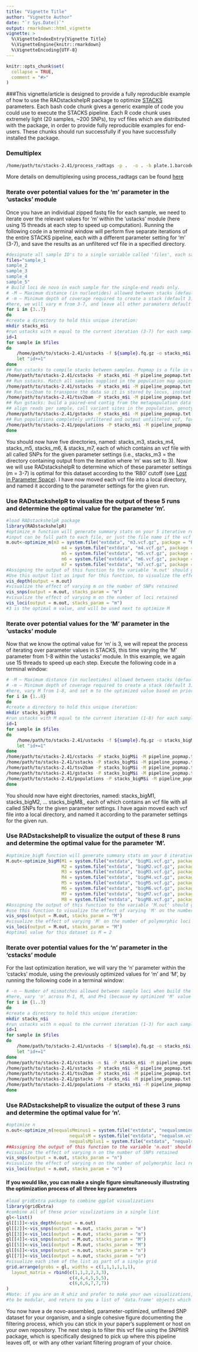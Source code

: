 ```yaml
---
title: "Vignette Title"
author: "Vignette Author"
date: "`r Sys.Date()`"
output: rmarkdown::html_vignette
vignette: >
  %\VignetteIndexEntry{Vignette Title}
  %\VignetteEngine{knitr::rmarkdown}
  %\VignetteEncoding{UTF-8}
---
```


```r
knitr::opts_chunk$set(
  collapse = TRUE,
  comment = "#>"
)
```

###This vignette/article is designed to provide a fully reproducible example of how to use the RADstackshelpR package to optimize [STACKS](https://catchenlab.life.illinois.edu/stacks/) parameters. Each bash code chunk gives a generic example of code you could use to execute the STACKS pipeline. Each R code chunk uses extremely light (20 samples, ~200 SNPs), toy vcf files which are distributed with the package, in order to provide fully reproducible examples for end-users. These chunks should run successfully if you have successfully installed the package.

### Demultiplex

```bash
/home/path/to/stacks-2.41/process_radtags -p .  -o . -b plate.1.barcodes.txt -e ndeI -r -c -q
```

More details on demultiplexing using process_radtags can be found [here](https://catchenlab.life.illinois.edu/stacks/comp/process_radtags.php)

### Iterate over potential values for the 'm' parameter in the 'ustacks' module

Once you have an individual zipped fastq file for each sample, we need to iterate over the relevant values for 'm' within the 'ustacks' module (here using 15 threads at each step to speed up computation). Running the following code in a terminal window will perform five separate iterations of the entire STACKS pipeline, each with a different parameter setting for 'm' (3-7), and save the results as an unfiltered vcf file in a specified directory.

```bash
#designate all sample ID's to a single variable called 'files', each sample should be in the directory, and the filename should match this designation except for the extension, e.g., 'sample_2' = 'sample_2.fq.gz'
files="sample_1
sample_2
sample_3
sample_4
sample_5"
# Build loci de novo in each sample for the single-end reads only.
# -M — Maximum distance (in nucleotides) allowed between stacks (default 2).
# -m — Minimum depth of coverage required to create a stack (default 3).
#here, we will vary m from 3-7, and leave all other paramaters default
for i in {3..7}
do
#create a directory to hold this unique iteration:
mkdir stacks_m$i
#run ustacks with m equal to the current iteration (3-7) for each sample
id=1
for sample in $files
do
    /home/path/to/stacks-2.41/ustacks -f ${sample}.fq.gz -o stacks_m$i -i $id -m $i -p 15
    let "id+=1"
done
## Run cstacks to compile stacks between samples. Popmap is a file in working directory called 'pipeline_popmap.txt'
/home/path/to/stacks-2.41/cstacks -P stacks_m$i -M pipeline_popmap.txt -p 15
## Run sstacks. Match all samples supplied in the population map against the catalog.
/home/path/to/stacks-2.41/sstacks -P stacks_m$i -M pipeline_popmap.txt -p 15
## Run tsv2bam to transpose the data so it is stored by locus, instead of by sample.
/home/path/to/stacks-2.41/tsv2bam -P stacks_m$i -M pipeline_popmap.txt -t 15
## Run gstacks: build a paired-end contig from the metapopulation data (if paired-reads provided),
## align reads per sample, call variant sites in the population, genotypes in each individual.
/home/path/to/stacks-2.41/gstacks -P stacks_m$i -M pipeline_popmap.txt -t 15
## Run populations completely unfiltered and output unfiltered vcf, for input to the RADstackshelpR package
/home/path/to/stacks-2.41/populations -P stacks_m$i -M pipeline_popmap.txt --vcf -t 15
done
```

You should now have five directories, named: stacks_m3, stacks_m4, stacks_m5, stacks_m6, & stacks_m7, each of which contains an vcf file with all called SNPs for the given parameter settings (i.e., stacks_m3 = the directory containing output from the iteration where 'm' was set to 3). Now we will use RADstackshelpR to determine which of these parameter settings (m = 3-7) is optimal for this dataset according to the 'R80' cutoff (see [Lost in Parameter Space](<https://doi.org/10.1111/2041-210X.12775)). I have now moved each vcf file into a local directory, and named it according to the parameter settings for the given run.

### Use RADstackshelpR to visualize the output of these 5 runs and determine the optimal value for the parameter 'm'.

```r
#load RADstackshelpR package
library(RADstackshelpR)
#optimize_m function will generate summary stats on your 5 iterative runs
#input can be full path to each file, or just the file name if the vcf files are in your working directory
m.out<-optimize_m(m3 = system.file("extdata", "m3.vcf.gz", package = "RADstackshelpR"),
                     m4 = system.file("extdata", "m4.vcf.gz", package = "RADstackshelpR"),
                     m5 = system.file("extdata", "m5.vcf.gz", package = "RADstackshelpR"),
                     m6 = system.file("extdata", "m6.vcf.gz", package = "RADstackshelpR"),
                     m7 = system.file("extdata", "m7.vcf.gz", package = "RADstackshelpR"))
#Assigning the output of this function to the variable 'm.out' should generate a list containing five objects of class 'data.frame' with the following characteristics: 'depth' showing depth per sample for each m value, 'snp' showing the number of non-missing SNPs retained in each sample at each m value, 'loci' showing the number of non-missing loci retained in each sample at each m value, 'snp.R80' showing the total number of SNPs retained at an 80% completeness cutoff, and 'loci.R80' showing the total number of polymorphic loci retained at an 80% completeness cutoff.
#Use this output list as input for this function, to visualize the effect of varying m on the depth of each sample
vis_depth(output = m.out)
#visualize the effect of varying m on the number of SNPs retained
vis_snps(output = m.out, stacks_param = "m")
#visualize the effect of varying m on the number of loci retained
vis_loci(output = m.out, stacks_param = "m")
#3 is the optimal m value, and will be used next to optimize M
```

### Iterate over potential values for the 'M' parameter in the 'ustacks' module

Now that we know the optimal value for 'm' is 3, we will repeat the process of iterating over parameter values in STACKS, this time varying the 'M' parameter from 1-8 within the 'ustacks' module. In this example, we again use 15 threads to speed up each step. Execute the following code in a terminal window:

```bash
# -M — Maximum distance (in nucleotides) allowed between stacks (default 2).
# -m — Minimum depth of coverage required to create a stack (default 3).
#here, vary M from 1-8, and set m to the optimized value based on prior visualizations (here 3)
for i in {1..8}
do
#create a directory to hold this unique iteration:
mkdir stacks_bigM$i
#run ustacks with M equal to the current iteration (1-8) for each sample, and m set to the optimized value (here, m=3)
id=1
for sample in $files
do
    /home/path/to/stacks-2.41/ustacks -f ${sample}.fq.gz -o stacks_bigM$i -i $id -m 3 -M $i -p 15
    let "id+=1"
done
/home/path/to/stacks-2.41/cstacks -P stacks_bigM$i -M pipeline_popmap.txt -p 15
/home/path/to/stacks-2.41/sstacks -P stacks_bigM$i -M pipeline_popmap.txt -p 15
/home/path/to/stacks-2.41/tsv2bam -P stacks_bigM$i -M pipeline_popmap.txt -t 15
/home/path/to/stacks-2.41/gstacks -P stacks_bigM$i -M pipeline_popmap.txt -t 15
/home/path/to/stacks-2.41/populations -P stacks_bigM$i -M pipeline_popmap.txt --vcf -t 15
done
```

You should now have eight directories, named: stacks_bigM1, stacks_bigM2, ... stacks_bigM8,, each of which contains an vcf file with all called SNPs for the given parameter settings. I have again moved each vcf file into a local directory, and named it according to the parameter settings for the given run.

### Use RADstackshelpR to visualize the output of these 8 runs and determine the optimal value for the parameter 'M'.

```r
#optimize_bigM function will generate summary stats on your 8 iterative runs
M.out<-optimize_bigM(M1 = system.file("extdata", "bigM1.vcf.gz", package = "RADstackshelpR"),
                     M2 = system.file("extdata", "bigM2.vcf.gz", package = "RADstackshelpR"),
                     M3 = system.file("extdata", "bigM3.vcf.gz", package = "RADstackshelpR"),
                     M4 = system.file("extdata", "bigM4.vcf.gz", package = "RADstackshelpR"),
                     M5 = system.file("extdata", "bigM5.vcf.gz", package = "RADstackshelpR"),
                     M6 = system.file("extdata", "bigM6.vcf.gz", package = "RADstackshelpR"),
                     M7 = system.file("extdata", "bigM7.vcf.gz", package = "RADstackshelpR"),
                     M8 = system.file("extdata", "bigM8.vcf.gz", package = "RADstackshelpR"))
#Assigning the output of this function to the variable 'M.out' should generate a list containing four objects of class 'data.frame' with the following characteristics: 'snp' showing the number of non-missing SNPs retained in each sample at each m value, 'loci' showing the number of non-missing loci retained in each sample at each m value, 'snp.R80' showing the total number of SNPs retained at an 80% completeness cutoff, and 'loci.R80' showing the total number of polymorphic loci retained at an 80% completeness cutoff.
#use this function to visualize the effect of varying 'M' on the number of SNPs retained
vis_snps(output = M.out, stacks_param = "M")
#visualize the effect of varying 'M' on the number of polymorphic loci retained
vis_loci(output = M.out, stacks_param = "M")
#optimal value for this dataset is M = 2
```

### Iterate over potential values for the 'n' parameter in the 'cstacks' module

For the last optimization iteration, we will vary the 'n' parameter within the 'cstacks' module, using the previously optimized values for 'm' and 'M', by running the following code in a terminal window:

```bash
# -n — Number of mismatches allowed between sample loci when build the catalog (default 1).
#here, vary 'n' across M-1, M, and M+1 (because my optimized 'M' value = 2, I will iterate over 1, 2, and 3 here), with 'm' and 'M' set to the optimized value based on prior visualizations (here 'm' = 3, and 'M'=2).
for i in {1..3}
do
#create a directory to hold this unique iteration:
mkdir stacks_n$i
#run ustacks with n equal to the current iteration (1-3) for each sample, m = 3, and M=2
id=1
for sample in $files
do
    /home/path/to/stacks-2.41/ustacks -f ${sample}.fq.gz -o stacks_n$i -i $id -m 3 -M 2 -p 15
    let "id+=1"
done
/home/path/to/stacks-2.41/cstacks -n $i -P stacks_n$i -M pipeline_popmap.txt -p 15
/home/path/to/stacks-2.41/sstacks -P stacks_n$i -M pipeline_popmap.txt -p 15
/home/path/to/stacks-2.41/tsv2bam -P stacks_n$i -M pipeline_popmap.txt -t 15
/home/path/to/stacks-2.41/gstacks -P stacks_n$i -M pipeline_popmap.txt -t 15
/home/path/to/stacks-2.41/populations -P stacks_n$i -M pipeline_popmap.txt --vcf -t 15
done
```


### Use RADstackshelpR to visualize the output of these 3 runs and determine the optimal value for 'n'.

```r
#optimize n
n.out<-optimize_n(nequalsMminus1 = system.file("extdata", "nequalsmminus1.vcf.gz", package = "RADstackshelpR"),
                        nequalsM = system.file("extdata", "nequalsm.vcf.gz", package = "RADstackshelpR"),
                        nequalsMplus1 = system.file("extdata", "nequalsmplus1.vcf.gz", package = "RADstackshelpR"))
##Assigning the output of this function to the variable 'n.out' should generate a single object of class 'data.frame' showing the number of SNPs and loci retained across filtering levels for each value of n.
#visualize the effect of varying n on the number of SNPs retained
vis_snps(output = n.out, stacks_param = "n")
#visualize the effect of varying n on the number of polymorphic loci retained
vis_loci(output = n.out, stacks_param = "n")
```

#### If you would like, you can make a single figure simultaneously illustrating the optimization process of all three key parameters

```r
#load gridExtra package to combine ggplot visualizations
library(gridExtra)
#combine all of these prior visulizations in a single list
gl<-list()
gl[[1]]<-vis_depth(output = m.out)
gl[[2]]<-vis_snps(output = m.out, stacks_param = "m")
gl[[3]]<-vis_loci(output = m.out, stacks_param = "m")
gl[[4]]<-vis_snps(output = M.out, stacks_param = "M")
gl[[5]]<-vis_loci(output = M.out, stacks_param = "M")
gl[[6]]<-vis_snps(output = n.out, stacks_param = "n")
gl[[7]]<-vis_loci(output = n.out, stacks_param = "n")
#visualize each item of the list as part of a single grid
grid.arrange(grobs = gl, widths = c(1,1,1,1,1,1),
  layout_matrix = rbind(c(1,1,2,2,3,3),
                        c(4,4,4,5,5,5),
                        c(6,6,6,7,7,7))
)
#Note: if you are an R whiz and prefer to make your own visualizations, the functions starting with 'optimize_' are designed
#to be modular, and return to you a list of 'data.frame' objects which you can use to make your own custom visualizations.
```

You now have a de novo-assembled, parameter-optimized, unfiltered SNP dataset for your organism, and a single cohesive figure documenting the filtering process, which you can stick in your paper's supplement or host on your own repository. The next step is to filter this vcf file using the SNPfiltR package, which is specifically designed to pick up where this pipeline leaves off, or with any other variant filtering program of your choice.


